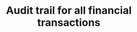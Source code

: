 ---
title: "Audit trail for all financial transactions"
description: "Description of your new file."
---